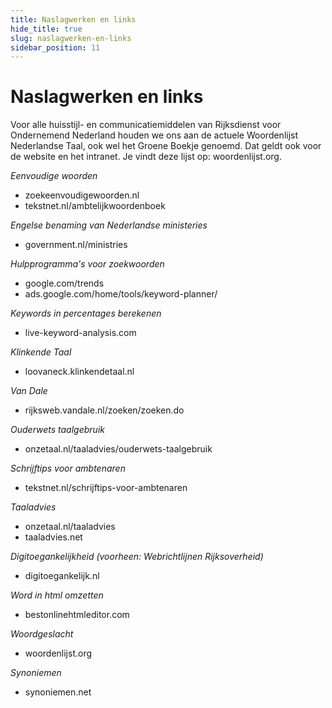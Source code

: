 ```yaml
---
title: Naslagwerken en links
hide_title: true
slug: naslagwerken-en-links
sidebar_position: 11
---
```



# Naslagwerken en links

Voor alle huisstijl- en communicatiemiddelen van Rijksdienst voor Ondernemend Nederland houden we ons aan de actuele Woordenlijst Nederlandse Taal, ook wel het Groene Boekje genoemd.
Dat geldt ook voor de website en het intranet. Je vindt deze lijst op: <Link href="https://www.woordenlijst.org" showIcon="after" icon="externe-link">woordenlijst.org</Link>.

_Eenvoudige woorden_

- <Link href="https://www.zoekeenvoudigewoorden.nl" showIcon="after" icon="externe-link">
    zoekeenvoudigewoorden.nl
  </Link>
- <Link href="https://www.tekstnet.nl/ambtelijkwoordenboek" showIcon="after" icon="externe-link">
    tekstnet.nl/ambtelijkwoordenboek
  </Link>

_Engelse benaming van Nederlandse ministeries_

- <Link href="https://www.government.nl/ministries" showIcon="after" icon="externe-link">
    government.nl/ministries
  </Link>

_Hulpprogramma's voor zoekwoorden_

- <Link href="https://www.google.com/trends" showIcon="after" icon="externe-link">
    google.com/trends
  </Link>
- <Link href="https://ads.google.com/home/tools/keyword-planner/" showIcon="after" icon="externe-link">
    ads.google.com/home/tools/keyword-planner/
  </Link>

_Keywords in percentages berekenen_

- <Link href="https://www.live-keyword-analysis.com" showIcon="after" icon="externe-link">
    live-keyword-analysis.com
  </Link>

_Klinkende Taal_

- <Link href="https://loovaneck.klinkendetaal.nl" showIcon="after" icon="externe-link">
    loovaneck.klinkendetaal.nl
  </Link>

_Van Dale_

- <Link href="https://rijksweb.vandale.nl/zoeken/zoeken.do" showIcon="after" icon="externe-link">
    rijksweb.vandale.nl/zoeken/zoeken.do
  </Link>

_Ouderwets taalgebruik_

- <Link href="https://www.onzetaal.nl/taaladvies/ouderwets-taalgebruik" showIcon="after" icon="externe-link">
    onzetaal.nl/taaladvies/ouderwets-taalgebruik
  </Link>

_Schrijftips voor ambtenaren_

- <Link href="https://www.tekstnet.nl/schrijftips-voor-ambtenaren" showIcon="after" icon="externe-link">
    tekstnet.nl/schrijftips-voor-ambtenaren
  </Link>

_Taaladvies_

- <Link href="https://www.onzetaal.nl/taaladvies" showIcon="after" icon="externe-link">
    onzetaal.nl/taaladvies
  </Link>
- <Link href="https://taaladvies.net" showIcon="after" icon="externe-link">
    taaladvies.net
  </Link>

_Digitoegankelijkheid (voorheen: Webrichtlijnen Rijksoverheid)_

- <Link href="https://www.digitoegankelijk.nl" showIcon="after" icon="externe-link">
    digitoegankelijk.nl
  </Link>

_Word in html omzetten_

- <Link href="https://www.bestonlinehtmleditor.com" showIcon="after" icon="externe-link">
    bestonlinehtmleditor.com
  </Link>

_Woordgeslacht_

- <Link href="https://www.woordenlijst.org" showIcon="after" icon="externe-link">
    woordenlijst.org
  </Link>

_Synoniemen_

- <Link href="https://www.synoniemen.net" showIcon="after" icon="externe-link">
    synoniemen.net
  </Link>

